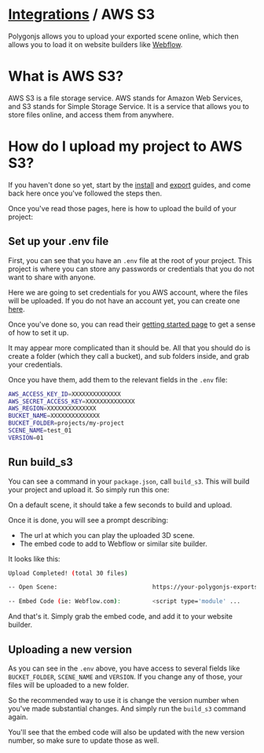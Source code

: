 # [Integrations](integrations) / AWS S3

Polygonjs allows you to upload your exported scene online, which then allows you to load it on website builders like [Webflow](/docs/integrations/webflow).

# What is AWS S3?

AWS S3 is a file storage service. AWS stands for Amazon Web Services, and S3 stands for Simple Storage Service. It is a service that allows you to store files online, and access them from anywhere.

# How do I upload my project to AWS S3?

If you haven't done so yet, start by the [install](/docs/install) and [export](/docs/export) guides, and come back here once you've followed the steps then.

Once you've read those pages, here is how to upload the build of your project:

## Set up your .env file

First, you can see that you have an `.env` file at the root of your project. This project is where you can store any passwords or credentials that you do not want to share with anyone.

Here we are going to set credentials for you AWS account, where the files will be uploaded. If you do not have an account yet, you can create one [here](https://aws.amazon.com/s3/).

Once you've done so, you can read their [getting started page](https://docs.aws.amazon.com/AmazonS3/latest/userguide/GetStartedWithS3.html) to get a sense of how to set it up.

It may appear more complicated than it should be. All that you should do is create a folder (which they call a bucket), and sub folders inside, and grab your credentials.

Once you have them, add them to the relevant fields in the `.env` file:

```bash
AWS_ACCESS_KEY_ID=XXXXXXXXXXXXXX
AWS_SECRET_ACCESS_KEY=XXXXXXXXXXXXXX
AWS_REGION=XXXXXXXXXXXXXX
BUCKET_NAME=XXXXXXXXXXXXXX
BUCKET_FOLDER=projects/my-project
SCENE_NAME=test_01
VERSION=01
```

## Run build_s3

You can see a command in your `package.json`, call `build_s3`. This will build your project and upload it. So simply run this one:

<DocCodeBlock npm="npm run build_s3" yarn="yarn build_s3"></DocCodeBlock>

On a default scene, it should take a few seconds to build and upload.

Once it is done, you will see a prompt describing:

-   The url at which you can play the uploaded 3D scene.
-   The embed code to add to Webflow or similar site builder.

It looks like this:

```bash
Upload Completed! (total 30 files)

-- Open Scene:                           https://your-polygonjs-exports.s3.eu-west-2.amazonaws.com/projects/.../v01/index.html

-- Embed Code (ie: Webflow.com):         <script type='module' ...
```

And that's it. Simply grab the embed code, and add it to your website builder.

## Uploading a new version

As you can see in the `.env` above, you have access to several fields like `BUCKET_FOLDER`, `SCENE_NAME` and `VERSION`. If you change any of those, your files will be uploaded to a new folder.

So the recommended way to use it is change the version number when you've made substantial changes. And simply run the `build_s3` command again.

You'll see that the embed code will also be updated with the new version number, so make sure to update those as well.
